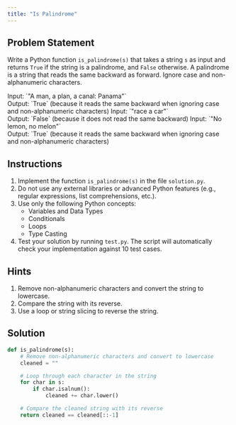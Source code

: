 ```yaml
---
title: "Is Palindrome"
---
```


## Problem Statement

Write a Python function `is_palindrome(s)` that takes a string `s` as input and returns `True` if the string is a palindrome, and `False` otherwise. A palindrome is a string that reads the same backward as forward. Ignore case and non-alphanumeric characters.

<Callout title="Example" type="info">
Input: `"A man, a plan, a canal: Panama"` <br />
Output: `True` (because it reads the same backward when ignoring case and non-alphanumeric characters)
</Callout>
<Callout title="Example" type="info">
Input: `"race a car"` <br />
Output: `False` (because it does not read the same backward)
</Callout>
<Callout title="Example" type="info">
Input: `"No lemon, no melon"` <br />
Output: `True` (because it reads the same backward when ignoring case and non-alphanumeric characters)
</Callout>

## Instructions

1. Implement the function `is_palindrome(s)` in the file `solution.py`.
2. Do not use any external libraries or advanced Python features (e.g., regular expressions, list comprehensions, etc.).
3. Use only the following Python concepts:
   - Variables and Data Types
   - Conditionals
   - Loops
   - Type Casting
4. Test your solution by running `test.py`. The script will automatically check your implementation against 10 test cases.

## Hints

1. Remove non-alphanumeric characters and convert the string to lowercase.
2. Compare the string with its reverse.
3. Use a loop or string slicing to reverse the string.

## Solution

```python title="solution.py"
def is_palindrome(s):
    # Remove non-alphanumeric characters and convert to lowercase
    cleaned = ""

    # Loop through each character in the string
    for char in s:
        if char.isalnum():
            cleaned += char.lower()

    # Compare the cleaned string with its reverse
    return cleaned == cleaned[::-1]
```
